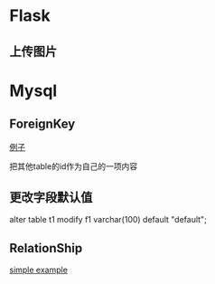= Flask =
== 上传图片 ==

= Mysql =
== ForeignKey ==
[[http://www.cppblog.com/wolf/archive/2013/06/30/69089.html|例子]]

把其他table的id作为自己的一项内容

== 更改字段默认值 ==
alter table t1 modify f1 varchar(100) default "default";

== RelationShip ==
[[http://pythonhosted.org/Flask-SQLAlchemy/models.html#simple-example|simple example]]
